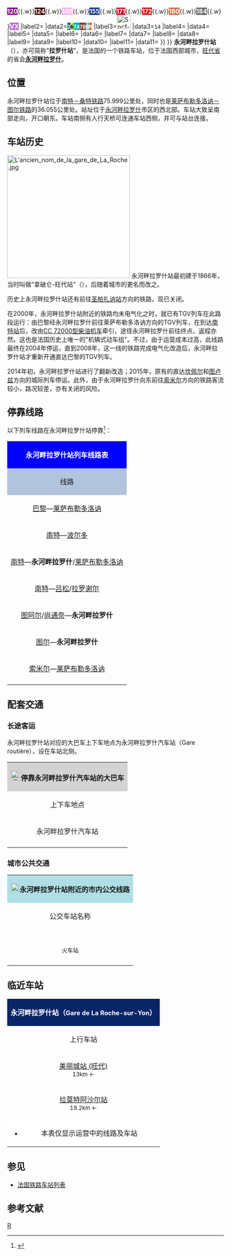 {{Infobox station
|symbol_right={{SNCF logo}}
|name=永河畔拉罗什站
|native_name=Gare de La Roche-sur-Yon
|native_name_lang=fr
|image=Gare de La Roche-sur-Yon-2015.jpg
|caption=永河畔拉罗什站的主站房
|borough={{FRA}}[[旺代省|旺代省]][[永河畔拉罗什|永河畔拉罗什]]
|address=75 Boulevard Louis Blanc,<br>85000 LA ROCHE-SUR-YON
|coordinates={{coord|46|40|21|N|1|26|08|W|display=inline,title|scale:10000}}
|code=486019
|elevation=74
|architect=
|owned= {{SNCF logo}}
|structure=地面单侧式车站
|opened=1866年12月24日
|closed=
|status=使用中
|operator= {{SNCF logo}}
|lines=[[南特－桑特铁路|南特－桑特铁路]]<br>[[莱萨布勒多洛讷－图尔铁路|莱萨布勒多洛讷－图尔铁路]] 
|platforms=4
|tracks=5
|type=客运车站
|services=[[TGV|TGV]]<br>[[法国城际列车|INTERCITÉS]]<br>[[法国大区列车|TER]]
|passengers=851,971人次
|pass_year=2016年<ref>{{Cite web|url=https://ressources.data.sncf.com/explore/dataset/frequentation-gares/table/?sort=voyageurs_2014&q=la+roche|title=Fréquentation en gares|accessdate=2018-10-13|author=SNCF|date=|language=fr|publisher=SNCF Open Data|archive-date=2018-10-13|archive-url=https://web.archive.org/web/20181013053853/https://ressources.data.sncf.com/explore/dataset/frequentation-gares/table/?sort=voyageurs_2014&q=la+roche|dead-url=no}}</ref>
|pass_rank=a级
|other_services_collapsible=yes
|other_services={{Infobox|child=yes
|label1={{link-fr|旺代省城际客运|Cap Vendée}}
|data1=<span style="background:#FF00FF"><span style="color:#FFFFFF">'''109'''</span></span>{{.w}}<span style="background:#0080FF"><span style="color:#FFFFFF">'''110'''</span></span>{{.w}}<span style="background:#800080"><span style="color:#FFFFFF">'''120'''</span></span>{{.w}}<span style="background:#400000"><span style="color:#FFFFFF">'''124'''</span></span>{{.w}}<span style="background:#FFB2EC"><span style="color:#FFFFFF">'''140'''</span></span>{{.w}}<span style="background:#003080"><span style="color:#FFFFFF">'''155'''</span></span>{{.w}}<span style="background:#D01030"><span style="color:#FFFFFF">'''171'''</span></span>{{.w}}<span style="background:#D01010"><span style="color:#FFFFFF">'''172'''</span></span>{{.w}}<span style="background:#D07040"><span style="color:#FFFFFF">'''180'''</span></span>{{.w}}<span style="background:#696969"><span style="color:#FFFFFF">'''184'''</span></span>{{.w}}<span style="background:#BE66CC"><span style="color:#FFFFFF">'''VX'''</span></span>
|label2={{link-fr|永河畔拉罗什城市公共交通|Compagnie des transports du Yonnais|Impulsyon}}
|data2=<code><span style="background:#01668F"><span style="color:#FFFFFF">'''2'''</span></span></code><code><span style="background:#EBE835"><span style="color:#000000">'''6'''</span></span></code><code><span style="background:#00B5AC"><span style="color:#FFFFFF">'''7A'''</span></span></code><code><span style="background:#7B3E2C"><span style="color:#FFFFFF">'''7B'''</span></span></code><code><span style="background:#6BCFF6"><span style="color:#FFFFFF">'''B'''</span></span></code><code><span style="background:#F16521"><span style="color:#FFFFFF">'''M'''</span></span></code>
|label3=[[File:Sncf-logo.svg|32x32px]]
|data3=<code>14</code>
|label4=
|data4=
|label5=
|data5=
|label6=
|data6=
|label7=
|data7=
|label8=
|data8=
|label9=
|data9=
|label10=
|data10=
|label11=
|data11=
}}
}}
'''永河畔拉罗什站'''（{{lang-fr|Gare de La Roche-sur-Yon}}），亦可简称"'''拉罗什站'''"，是法国的一个铁路车站，位于法国西部城市，[[旺代省|旺代省]]的省会'''[[永河畔拉罗什|永河畔拉罗什]]'''。

==位置==

永河畔拉罗什站位于[[南特－桑特铁路|南特－桑特铁路]]75.999公里处，同时也是[[莱萨布勒多洛讷－图尔铁路|莱萨布勒多洛讷－图尔铁路]]的36.055公里处。站址位于[[永河畔拉罗什|永河畔拉罗什]]市区的西北部。车站大致呈南部走向，开口朝东。车站南侧有人行天桥可连通车站西侧，并可与站台连接。

==车站历史==
[[File:L'ancien_nom_de_la_gare_de_La_Roche.jpg|285px]]
永河畔拉罗什站最初建于1866年，当时叫做"拿破仑-旺代站"（{{lang-fr|Napoléon-Vendée}}），后随着城市的更名而改之。

历史上永河畔拉罗什站还有前往[[圣帕扎讷站|圣帕扎讷站]]方向的铁路，现已关闭。

在2000年，永河畔拉罗什站附近的铁路均未电气化之时，就已有TGV列车在此路段运行：由巴黎经永河畔拉罗什前往莱萨布勒多洛讷方向的TGV列车，在到达[[南特站|南特站]]后，改由[[CC_72000型柴油机车|CC 72000型柴油机车]]牵引，途径永河畔拉罗什前往终点，返程亦然。这也是法国历史上唯一的"机辆式动车组"。不过，由于运营成本过高，此线路最终在2004年停运，直到2008年，这一线的铁路完成电气化改造后，永河畔拉罗什站才重新开通直达巴黎的TGV列车。

2014年初，永河畔拉罗什站进行了翻新改造；2015年，原有的直达[[坎佩尔站|坎佩尔]]和[[图卢兹马塔比奥站|图卢兹]]方向的城际列车停运。此外，由于永河畔拉罗什向东前往[[索米尔|索米尔]]方向的铁路客流较小，路况较差，亦有关闭的风险。

== 停靠线路 ==

{{动态列表|最后更新时间：2017年12月24日。本章节内容仅供参考，不排除因施工或罢工而引发的临时性变更。欢迎修正和补充}}

以下列车线路在永河畔拉罗什站停靠<ref>{{Cite web|url=http://www.sncf.com/fr/gare/horaires/la-roche-sur-yon|title=永河畔拉罗什站实时列车时刻表|accessdate=|author=SNCF|date=|language=法语|publisher=SNCF|archive-date=2016-06-04|archive-url=https://web.archive.org/web/20160604123854/http://www.sncf.com/fr/gare/horaires/la-roche-sur-yon|dead-url=no}}</ref>：

{| class="wikitable mw-collapsible"
|colspan="5" style="background:#0000FF" align="center" |{{SNCF logo}} <span style="color:#FFFFFF">'''永河畔拉罗什站列车线路表'''</span>
|-
!style="background:#B0C4DE"| 线路
!style="background:#B0C4DE"|车种
!style="background:#B0C4DE"|上一站
!style="background:#B0C4DE"|下一站
!style="background:#B0C4DE"|大致运行频率{{noteTag|name=noteA}}
|-
|[[巴黎蒙帕纳斯站|巴黎]]—[[莱萨布勒多洛讷站|莱萨布勒多洛讷]]
| rowspan="1" align="center" |'''[[TGV|TGV]]'''
|[[南特站|南特]]
|[[莱萨布勒多洛讷站|莱萨布勒多洛讷]]
|每天2趟
|-
|[[南特站|南特]]—[[波尔多圣让站|波尔多]]
| rowspan="1" align="center" |'''[[法国城际列车|INTERCITÉS]]'''
|[[南特站|南特]]
|[[吕松站|吕松]]
|每天3趟
|-
|[[南特站|南特]]—'''永河畔拉罗什'''/[[莱萨布勒多洛讷站|莱萨布勒多洛讷]]
| rowspan="5" align="center"|'''[[法国大区列车|TER]]'''
|[[美丽城-旺代站|美丽城]]
|（终点）/[[拉莫特阿沙尔站|拉莫特阿沙尔]]
|每天9趟左右
|-
|[[南特站|南特]]—[[吕松站|吕松]]/[[拉罗谢尔城站|拉罗谢尔]]
|[[南特站|南特]]
|[[吕松站|吕松]]
|每天1趟{{noteTag|name=noteB}}
|-
|[[图阿尔站|图阿尔]]/[[尚通奈站|尚通奈]]—'''永河畔拉罗什'''
|[[拉舍兹勒维孔特站|拉舍兹勒维孔特]]
|（终点）
|每天2趟{{noteTag|name=noteB}}
|-
|[[图尔站|图尔]]—'''永河畔拉罗什'''
|[[拉舍兹勒维孔特站|拉舍兹勒维孔特]]
|（终点）
|每天1趟{{noteTag|name=noteB}}
|-
|[[索米尔站|索米尔]]—[[莱萨布勒多洛讷站|莱萨布勒多洛讷]]
|[[尚通奈站|尚通奈]]
|[[拉莫特阿沙尔站|拉莫特阿沙尔]]
|每周2趟左右{{noteTag|name=noteC}}
|-
|colspan="5" style="background:#FFFFFF"|{{noteFoot|1=
{{noteTag|name=noteA|1=在本栏中，往返1次为"1趟"；除特别标明外，其数据仅工作日有效，周末及节假日列车数量可能会减少}}
{{noteTag|name=noteB|1=周末及节假日停运}}
{{noteTag|name=noteC|1=仅周末及节假日每天1趟}}
}}
|}

==配套交通==
===长途客运===

永河畔拉罗什站对应的大巴车上下车地点为永河畔拉罗什汽车站（Gare routière），设在车站北侧。

{| class="wikitable mw-collapsible" 
|colspan="3" align="center" style="background:#D3D3D3" |[[File:BSicon_BUS.svg|24x24px]]'''停靠永河畔拉罗什汽车站的大巴车'''
|-
!align="center" |上下车地点
!align="center" |运营单位
!align="center" |主要目的地{{noteTag|name=noteA}}
|-
| rowspan="3" align="center" |永河畔拉罗什汽车站
|align="center" |{{link-fr|旺代省城际客运|Cap Vendée}}<br>Cap Vendée
| 
<span style="background:#FF00FF"><span style="color:#FFFFFF">'''109'''</span></span> [[欧比尼莱克卢佐|欧比尼莱克卢佐]]{{.w}}[[尼厄勒勒多朗|尼厄勒勒多朗]]{{.w}}[[格罗布勒伊|格罗布勒伊]]{{.w}}[[圣富瓦_(旺代省)|圣富瓦]]{{.w}}[[沙托多洛讷|沙托多洛讷]]{{.w}}[[莱萨布勒多洛讷|莱萨布勒多洛讷]] {{noteTag|name=noteC}}<br>
<span style="background:#0080FF"><span style="color:#FFFFFF">'''110'''</span></span> [[拉费里耶尔_(旺代省)|拉费里耶尔]]{{.w}}[[拉梅尔拉提耶尔|拉梅尔拉提耶尔]]{{.w}}[[埃萨尔昂博卡日|埃萨尔昂博卡日]]{{.w}}[[圣弗洛朗斯_(旺代省)|圣弗洛朗斯]]{{.w}}[[旺德雷讷|旺德雷讷]]{{.w}}[[莱塞比耶|莱塞比耶]]{{.w}}[[尚布尔托|尚布尔托]]{{.w}}[[莱埃佩斯|莱埃佩斯]]{{.w}}[[拉戈布尔提耶尔|拉戈布尔提耶尔]]{{.w}}[[拉韦里|拉韦里]]{{.w}}[[塞夫勒河畔莫尔塔涅|塞夫勒河畔莫尔塔涅]]{{.w}}[[绍莱|绍莱]]{{noteTag|name=noteC}}<br>
<span style="background:#800080"><span style="color:#FFFFFF">'''120'''</span></span> [[拉谢泽勒维孔特|拉谢泽勒维孔特]]{{.w}}[[富热雷_(旺代省)|富热雷]]{{.w}}[[布尔讷佐|布尔讷佐]]{{.w}}[[圣埃米娜|圣埃米娜]]{{.w}}[[圣艾蒂安德布里卢埃|圣艾蒂安德布里卢埃]]{{.w}}[[普耶_(旺代省)|普耶]]{{.w}}[[佩托斯|佩托斯]]{{.w}}[[丰特奈勒孔特|丰特奈勒孔特]]{{noteTag|name=noteC}}<br>
<span style="background:#400000"><span style="color:#FFFFFF">'''124'''</span></span> [[尚托奈|尚托奈]]{{.w}}[[塔吕圣让姆|塔吕圣让姆]]{{.w}}[[穆伊龙圣日耳曼|穆伊龙圣日耳曼]]{{.w}}[[舍富瓦|舍富瓦]]{{.w}}[[拉沙泰涅赖|拉沙泰涅赖]]{{noteTag|name=noteD}}{{noteTag|name=noteE}}<br>
<span style="background:#FFB2EC"><span style="color:#FFFFFF">'''140'''</span></span> [[永河岸|永河岸]]{{.w}}[[沙托基贝尔|沙托基贝尔]]{{.w}}[[来河畔马勒伊迪赛|来河畔马勒伊迪赛]]{{.w}}[[科尔普|科尔普]]{{.w}}[[吕松|吕松]]{{.w}}[[尚帕涅莱马赖|尚帕涅莱马赖]]{{.w}}[[皮拉沃|皮拉沃]]{{.w}}[[圣拉代贡德代努瓦耶|圣拉代贡德代努瓦耶]]{{.w}}[[沙艾耶沼泽|沙艾耶沼泽]]{{.w}}[[马朗_(滨海夏朗德省)|马朗]]{{.w}}[[拉罗谢尔|拉罗谢尔]]{{noteTag|name=noteC}}<br>
<span style="background:#003080"><span style="color:#FFFFFF">'''155'''</span></span> [[拉布瓦西耶尔荒地|拉布瓦西耶尔荒地]]{{.w}}[[穆捷莱莫费|穆捷莱莫费]]{{.w}}[[勒贝尔纳|勒贝尔纳]]{{.w}}[[拉容谢尔|拉容谢尔]]{{.w}}[[滨海圣伯努瓦斯特|滨海圣伯努瓦斯特]]{{.w}}[[昂格勒_(旺代省)|昂格勒]]{{.w}}[[滨海拉特朗什|滨海拉特朗什]]{{.w}}[[滨海拉福特|滨海拉福特]]{{.w}}[[滨海莱基永|滨海莱基永]]{{noteTag|name=noteC}}<br>
<span style="background:#D01030"><span style="color:#FFFFFF">'''171'''</span></span> [[艾泽奈|艾泽奈]]{{.w}}[[圣克里斯托夫迪利涅龙|圣克里斯托夫迪利涅龙]]{{.w}}[[沙朗|沙朗]]{{.w}}[[萨莱尔泰讷|萨莱尔泰讷]]{{.w}}[[圣热尔韦_(旺代省)|圣热尔韦]]{{.w}}[[滨海博瓦|滨海博瓦]]{{.w}}[[拉巴尔德蒙|拉巴尔德蒙]]{{.w}}[[巴尔巴特尔|巴尔巴特尔]]{{.w}}[[拉盖里涅尔|拉盖里涅尔]]{{.w}}[[莱皮讷|莱皮讷]]{{.w}}[[岛上黑穆捷|岛上黑穆捷]]{{noteTag|name=noteF}}<br>
<span style="background:#D01010"><span style="color:#FFFFFF">'''172'''</span></span> [[艾泽奈|艾泽奈]]{{.w}}[[科埃|科埃]]{{.w}}[[圣雷韦朗|圣雷韦朗]]{{.w}}[[圣吉夸德维|圣吉夸德维]]{{.w}}[[圣伊莱尔德里耶|圣伊莱尔德里耶]]{{.w}}[[圣让德蒙|圣让德蒙]]{{noteTag|name=noteC}}<br>
<span style="background:#D07040"><span style="color:#FFFFFF">'''180'''</span></span> [[维河畔勒普瓦雷|维河畔勒普瓦雷]]{{.w}}[[贝勒维尼|贝勒维尼]]{{.w}}[[布洛涅河畔莱吕克|布洛涅河畔莱吕克]]{{.w}}[[罗什塞尔维耶尔|罗什塞尔维耶尔]]{{.w}}[[圣菲勒贝尔德布艾讷|圣菲勒贝尔德布艾讷]]{{.w}}[[热内通|热内通]]{{.w}}[[勒比尼翁|勒比尼翁]]{{.w}}[[蓬圣马丁|蓬圣马丁]]{{.w}}[[南特|南特]]{{noteTag|name=noteC}}<br>
<span style="background:#696969"><span style="color:#FFFFFF">'''184'''</span></span> [[穆伊龙勒卡普提夫|穆伊龙勒卡普提夫]]{{.w}}[[维河畔勒普瓦雷|维河畔勒普瓦雷]]{{.w}}[[博富|博富]]{{.w}}[[布洛涅河畔莱吕克|布洛涅河畔莱吕克]]{{noteTag|name=noteD}}<br>
<span style="background:#BE66CC"><span style="color:#FFFFFF">'''VX'''</span></span> [[艾泽奈|艾泽奈]]{{.w}}[[圣克里斯托夫迪利涅龙|圣克里斯托夫迪利涅龙]]{{.w}}[[沙朗|沙朗]]{{noteTag|name=noteD}}{{noteTag|name=noteE}}<br>
|-
|align="center" |{{link-fr|永河畔拉罗什城市公共交通|Compagnie des transports du Yonnais|Impulsyon}}
|
<code><span style="background:#6BCFF6"><span style="color:#FFFFFF">'''B'''</span></span></code> [[韦南索|韦南索]]{{.w}}[[韦南索|韦南索]]<br>
<code><span style="background:#F16521"><span style="color:#FFFFFF">'''M'''</span></span></code> [[穆伊龙勒卡普提夫|穆伊龙勒卡普提夫]]
|-
|align="center" |[[File:Sncf-logo.svg|32x32px]]<br>CAR TER
|
<code>14</code>[[尚托奈|尚托奈]]{{.w}}[[普佐日|普佐日]]{{.w}}[[布雷叙尔站|布雷叙尔]]{{.w}}[[图阿尔|图阿尔]]{{.w}}[[索米尔|索米尔]]{{noteTag|name=noteD}}<br>
''当某条铁路线施工或罢工时，SNCF可能会提供途径该线路沿途站点的大巴车''{{noteTag|name=noteB}}）
|-
|colspan="3" style="background:#FFFFFF"|{{noteFoot|1=
{{noteTag|name=noteA|1=本栏不包括可以联程中转前往的目的地}}
{{noteTag|name=noteB|1=其车票可与SNCF的同线路车票通用}}
{{noteTag|name=noteC|1=周日及节假日停运}}
{{noteTag|name=noteD|1=仅工作日开行}}
{{noteTag|name=noteE|1=仅夏季开行}}
{{noteTag|name=noteF|1=冬季（11月1日至次年4月30日），周日及节假日停运}}
}}
|}

===城市公共交通===

{| class="wikitable mw-collapsible" 
|colspan="3" align="center" style="background:#AFDFE4"|[[File:Bus-logo.svg|21x21px]]'''永河畔拉罗什站附近的市内公交线路'''
|-
!align="center" |公交车站名称
!align="center" |位置
!align="center" |停靠线路{{noteTag|name=noteA}}<ref>{{Cite web|url=http://www.impulsyon.fr/sites/default/files/plans/impulsyon-plan_du_rcseau-web_2015.pdf|title=永河畔拉罗什市区公交线路地图查询|accessdate=2016-06-19|author=Impulsyon（永河畔拉罗什城市公共交通公司）|date=|language=法语|publisher=|archive-date=2016-08-14|archive-url=https://web.archive.org/web/20160814020027/http://www.impulsyon.fr/sites/default/files/plans/impulsyon-plan_du_rcseau-web_2015.pdf|dead-url=no}}</ref>
|-
|align="center"|'''{{lang|fr|Gare SNCF}}'''<br><span style="font-size:small">火车站</span>
|永河畔拉罗什站正门
|
<code><span style="background:#01668F"><span style="color:#FFFFFF">'''2'''</span></span></code> 昂布瓦斯谷（{{lang|fr|Val d'Amboise}}） ↔ 城关政府（{{lang|fr|Mairie du Bourg}}）<br>
<code><span style="background:#EBE835"><span style="color:#000000">'''6'''</span></span></code> 尼马·苏贝朗（{{lang|fr|Numa Soubeyran}}） ↔ 黎塞留（{{lang|fr|Richelieu}}）<br>
<code><span style="background:#00B5AC"><span style="color:#FFFFFF">'''7A'''</span></span></code> 罗布尔提耶尔（{{lang|fr|Robretières}}）（顺时针单循环线路）<br>
<code><span style="background:#7B3E2C"><span style="color:#FFFFFF">'''7B'''</span></span></code> 罗布尔提耶尔（{{lang|fr|Robretières}}）（逆时针单循环线路）
|-
|colspan="3" style="background:#FFFFFF"|{{noteFoot|1=
{{noteTag|name=noteA|1=永河畔拉罗什市区内的所有公交线路在周日及节假日均停运}}
}}
|}

==临近车站==

{|class="wikitable mw-collapsible" style="margin: 0 auto; width:42em;"
|colspan="3" style="background:#082567" align="center"|<span style="color:#FFFFFF">'''永河畔拉罗什站（<span style="font-size:11pt;">Gare de La Roche-sur-Yon</span>）'''</span>
|-
!上行车站
!线路
!下行车站
|-
|align="center" |[[美丽城站_(旺代)|美丽城站 (旺代)]]<br><span style="font-size:small">13km ←</span>
|align="center" |'''{{link-fr|南特－圣特铁路|Ligne de 南特-Orléans à Saintes}}'''
|align="center" |[[吕松站|吕松站]]<br><span style="font-size:small">→ 37km</span>
|-
|align="center" |[[拉莫特阿沙尔站|拉莫特阿沙尔站]]<br><span style="font-size:small">19.2km ←</span>
|align="center" |'''[[莱萨布勒多洛讷－图尔铁路|莱萨布勒多洛讷－图尔铁路]]'''{{noteTag|name=noteA}}
|align="center" |[[拉舍兹勒维孔特站|拉舍兹勒维孔特站]]<br><span style="font-size:small">→ 13km</span>
|-
|colspan="3" style="background:#FFFFFF"|
*本表仅显示运营中的线路及车站
{{noteFoot|1=
{{noteTag|name=noteA|1=该铁路历史上由旺代地方铁路公司修建，在计算时以[[莱萨布勒多洛讷站|莱萨布勒多洛讷站]]作为起点，因此该铁路与现有的上下行方向相反。本表按照其原数据显示，事实上，由莱萨布勒开出的列车均为上行}}
}}
|}

==参见==

* [[法国铁路车站列表|法国铁路车站列表]]

== 参考文献 ==
{{Reflist}}

{{法国主要火车站列表}}

[[Category:旺代省铁路车站|R]]